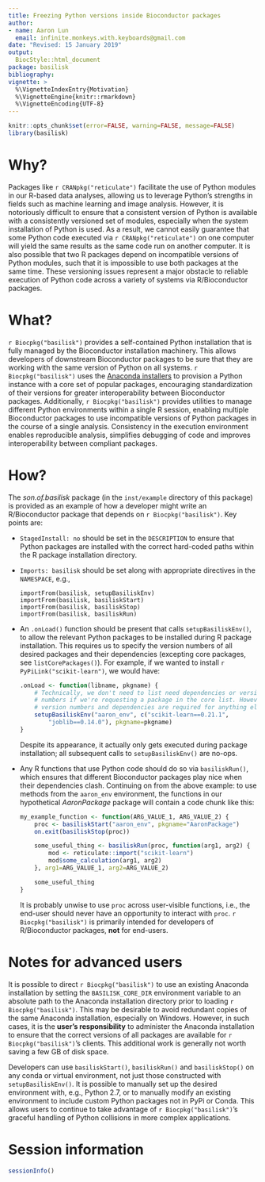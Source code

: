```yaml
---
title: Freezing Python versions inside Bioconductor packages
author: 
- name: Aaron Lun
  email: infinite.monkeys.with.keyboards@gmail.com
date: "Revised: 15 January 2019"
output:
  BiocStyle::html_document
package: basilisk
bibliography: 
vignette: >
  %\VignetteIndexEntry{Motivation}
  %\VignetteEngine{knitr::rmarkdown}
  %\VignetteEncoding{UTF-8}    
---
```


```r
knitr::opts_chunk$set(error=FALSE, warning=FALSE, message=FALSE)
library(basilisk)
```

# Why?

Packages like `r CRANpkg("reticulate")` facilitate the use of Python modules in our R-based data analyses, allowing us to leverage Python's strengths in fields such as machine learning and image analysis. 
However, it is notoriously difficult to ensure that a consistent version of Python is available with a consistently versioned set of modules, especially when the system installation of Python is used.
As a result, we cannot easily guarantee that some Python code executed via `r CRANpkg("reticulate")` on one computer will yield the same results as the same code run on another computer.
It is also possible that two R packages depend on incompatible versions of Python modules, such that it is impossible to use both packages at the same time.
These versioning issues represent a major obstacle to reliable execution of Python code across a variety of systems via R/Bioconductor packages.

# What?

`r Biocpkg("basilisk")` provides a self-contained Python installation that is fully managed by the Bioconductor installation machinery.
This allows developers of downstream Bioconductor packages to be sure that they are working with the same version of Python on all systems.
`r Biocpkg("basilisk")` uses the [Anaconda installers](https://repo.anaconda.com/) to provision a Python instance with a core set of popular packages, encouraging standardization of their versions for greater interoperability between Bioconductor packages. 
Additionally, `r Biocpkg("basilisk")` provides utilities to manage different Python environments within a single R session, enabling multiple Bioconductor packages to use incompatible versions of Python packages in the course of a single analysis.
Consistency in the execution environment enables reproducible analysis, simplifies debugging of code and improves interoperability between compliant packages.

# How?

The _son.of.basilisk_ package (in the `inst/example` directory of this package) is provided as an example of how a developer might write an R/Bioconductor package that depends on `r Biocpkg("basilisk")`.
Key points are:

- `StagedInstall: no` should be set in the `DESCRIPTION` to ensure that Python packages are installed with the correct hard-coded paths within the R package installation directory.

- `Imports: basilisk` should be set along with appropriate directives in the `NAMESPACE`, e.g., 

    ```
    importFrom(basilisk, setupBasiliskEnv)
    importFrom(basilisk, basiliskStart)
    importFrom(basilisk, basiliskStop)
    importFrom(basilisk, basiliskRun)
    ```

- An `.onLoad()` function should be present that calls `setupBasiliskEnv()`, to allow the relevant Python packages to be installed during R package installation.
This requires us to specify the version numbers of all desired packages and their dependencies (excepting core packages, see `listCorePackages()`).
For example, if we wanted to install `r PyPiLink("scikit-learn")`, we would have:

    ```r
    .onLoad <- function(libname, pkgname) {
        # Technically, we don't need to list need dependencies or version
        # numbers if we're requesting a package in the core list. However,
        # version numbers and dependencies are required for anything else.
        setupBasiliskEnv("aaron_env", c("scikit-learn==0.21.1", 
            "joblib==0.14.0"), pkgname=pkgname)
    }
    ```

    Despite its appearance, it actually only gets executed during package installation; 
    all subsequent calls to `setupBasiliskEnv()` are no-ops.

- Any R functions that use Python code should do so via `basiliskRun()`, which ensures that different Bioconductor packages play nice when their dependencies clash.
Continuing on from the above example: to use methods from the `aaron_env` environment, the functions in our hypothetical _AaronPackage_ package will contain a code chunk like this:

    ```r
    my_example_function <- function(ARG_VALUE_1, ARG_VALUE_2) { 
        proc <- basiliskStart("aaron_env", pkgname="AaronPackage")
        on.exit(basiliskStop(proc))

        some_useful_thing <- basiliskRun(proc, function(arg1, arg2) {
            mod <- reticulate::import("scikit-learn")
            mod$some_calculation(arg1, arg2)
        }, arg1=ARG_VALUE_1, arg2=ARG_VALUE_2)

        some_useful_thing
    }
    ```

    It is probably unwise to use `proc` across user-visible functions, i.e., the end-user should never have an opportunity to interact with `proc`.
`r Biocpkg("basilisk")` is primarily intended for developers of R/Bioconductor packages, **not** for end-users.

# Notes for advanced users 

It is possible to direct `r Biocpkg("basilisk")` to use an existing Anaconda installation by setting the `BASILISK_CORE_DIR` environment variable to an absolute path to the Anaconda installation directory prior to loading `r Biocpkg("basilisk")`.
This may be desirable to avoid redundant copies of the same Anaconda installation, especially on Windows.
However, in such cases, it is the **user's responsibility** to administer the Anaconda installation to ensure that the correct versions of all packages are available for `r Biocpkg("basilisk")`'s clients.
This additional work is generally not worth saving a few GB of disk space.

Developers can use `basiliskStart()`, `basiliskRun()` and `basiliskStop()` on any conda or virtual environment, not just those constructed with `setupBasiliskEnv()`.
It is possible to manually set up the desired environment with, e.g., Python 2.7, or to manually modify an existing environment to include custom Python packages not in PyPi or Conda.
This allows users to continue to take advantage of `r Biocpkg("basilisk")`'s graceful handling of Python collisions in more complex applications. 

# Session information

```r
sessionInfo()
```
